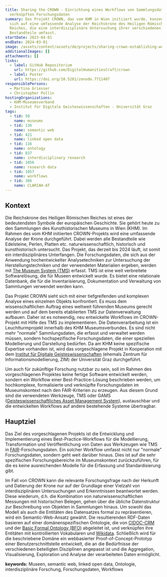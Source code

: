 ```yaml
---
title: Sharing the CROWN - Einrichtung eines Workflows von Sammlungsdaten zu
  verknüpften Forschungsdaten
summary: Das Projekt CROWN, das vom KHM in Wien initiiert wurde, konzentriert
  sich auf eine umfassende Analyse der Reichskrone des Heiligen Römischen
  Reiches, die eine interdisziplinäre Untersuchung ihrer verschiedenen
  Bestandteile umfasst.
startDate: 2023-04-01
endDate: 2024-03-01
image: /assets/content/assets/de/projects/sharing-crown-establishing-workflow-collection-data-linked-research-data/image.png
additionalImages: []
attachments: []
links:
  - label: GitHub Repositorium
    url: https://github.com/DigitalHumanitiesCraft/crown
  - label: Poster
    url: https://doi.org/10.5281/zenodo.7711407
responsiblePersons:
  - Martina Griesser
  - Christopher Pollin
hostingOrganizations:
  - KHM-Museumsverband
  - Institut für Digitale Geisteswissenschaften - Universität Graz
tags:
  - tid: 50
    name: museums
  - tid: 136
    name: semantic web
  - tid: 421
    name: linked open data
  - tid: 116
    name: ontology
  - tid: 837
    name: interdisciplinary research
  - tid: 1056
    name: research data
  - tid: 1057
    name: workflows
  - tid: 366
    name: CLARIAH-AT
---
```

## Kontext

Die Reichskrone des Heiligen Römischen Reiches ist eines der bedeutendsten Symbole der europäischen Geschichte. Sie gehört heute zu den Sammlungen des Kunsthistorischen Museums in Wien (KHM). Im Rahmen des vom KHM initiierten CROWN-Projekts wird eine umfassende Analyse der Krone durchgeführt. Dabei werden alle Bestandteile wie Edelsteine, Perlen, Platten etc. naturwissenschaftlich, historisch und kunsthistorisch untersucht. Das Projekt, das derzeit bis 2024 läuft, ist somit ein interdisziplinäres Unterfangen. Die Forschungsdaten, die sich aus der Anwendung hochentwickelter Analysetechniken zur Untersuchung der Herstellungstechniken und der verwendeten Materialien ergeben, werden mit [The Museum System (TMS)](https://www.gallerysystems.com/solutions/collections-management/) erfasst. TMS ist eine weit verbreitete Softwarelösung, die für Museen entwickelt wurde. Es bietet eine relationale Datenbank, die für die Inventarisierung, Dokumentation und Verwaltung von Sammlungen verwendet werden kann.

Das Projekt CROWN sieht sich mit einer tiefgreifenden und komplexen Analyse eines einzelnen Objekts konfrontiert. Es muss dem wissenschaftlichen Auftrag eines weltweit führenden Museums gerecht werden und auf dem bereits etablierten TMS zur Datenverwaltung aufbauen. Daher ist es notwendig, neu entwickelte Workflows im CROWN-Projekt mit Hilfe des TMS zu implementieren. Die Datenverarbeitung ist ein Leuchtturmprojekt innerhalb des KHM Museumsverbundes. Es sind nicht mehr "normale" Sammlungsdaten, die erfasst und verwaltet werden müssen, sondern hochspezifische Forschungsdaten, die einer speziellen Modellierung und Darstellung bedürfen. Da am KHM keine spezifische Expertise vorhanden ist, wird das vorgeschlagene Projekt in Kooperation mit dem [Institut für Digitale Geisteswissenschaften](https://digital-humanities.uni-graz.at/de/) (ehemals Zentrum für Informationsmodellierung, ZIM) der Universität Graz durchgeführt.

Um auch für zukünftige Forschung nutzbar zu sein, soll im Rahmen des vorgeschlagenen Projektes keine fertige Software entwickelt werden, sondern ein Workflow einer Best-Practice-Lösung beschrieben werden, um hochkomplexe, formalisierte und verknüpfte Forschungsdaten im Museumskontext nach den FAIR-Kriterien zu erzeugen. Aus diesem Grund sind die verwendeten Werkzeuge, TMS oder GAMS ([Geisteswissenschaftliches Asset Management System](https://gams.uni-graz.at/)), austauschbar und die entwickelten Workflows auf andere bestehende Systeme übertragbar.

## Hauptziel

Das Ziel des vorgeschlagenen Projekts ist die Entwicklung und Implementierung eines Best-Practice-Workflows für die Modellierung, Transformation und Veröffentlichung von Daten aus Werkzeugen wie TMS in [FAIR](https://www.go-fair.org/fair-principles/)-Forschungsdaten. Ein solcher Workflow umfasst nicht nur "normale" Forschungsdaten, sondern geht weit darüber hinaus. Dies ist auf die sehr spezifischen Forschungsbereiche im Museumskontext zurückzuführen, für die es keine ausreichenden Modelle für die Erfassung und Standardisierung gibt.

Im Fall von CROWN kann die relevante Forschungsfrage nach der Herkunft und Datierung der Krone nur auf der Grundlage einer Vielzahl von interdisziplinären Untersuchungen und Erkenntnissen beantwortet werden. Diese wiederum, d.h. die Kombination von naturwissenschaftlichen Messungen mit historischen Belegen, gehen über die übliche Datenstruktur zur Beschreibung von Objekten in Sammlungen hinaus. Um sowohl das Modell als auch die Entitäten des Datensatzes formal zu repräsentieren, wird ein Semantic-Web-Ansatz gewählt. Die resultierenden RDF-Daten basieren auf einer domänenspezifischen Ontologie, die von [CIDOC-CRM](https://www.cidoc-crm.org/) und der [Basic Formal Ontology (BFO)](https://basic-formal-ontology.org/) abgeleitet ist, und verknüpfen ihre Entitäten mit kontrollierten Vokabularen und [Wikidata](https://www.wikidata.org/wiki/Wikidata:Main_Page). Schließlich wird für die beschriebene Domäne ein webbasierter Proof-of-Concept-Prototyp einer Benutzerschnittstelle entwickelt, die an die Bedürfnisse der verschiedenen beteiligten Disziplinen angepasst ist und die Aggregation, Visualisierung, Exploration und Analyse der verarbeiteten Daten ermöglicht.

**keywords:** Museen, semantic web, linked open data, Ontologie, interdisziplinäre Forschung, Forschungsdaten, Workflows

